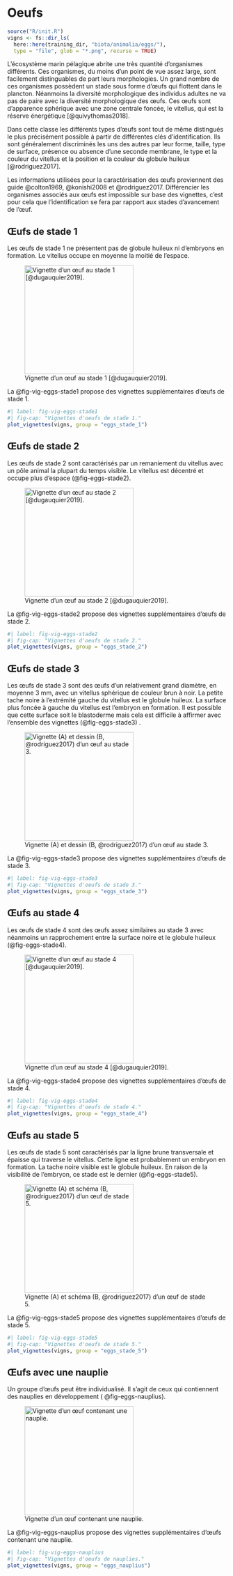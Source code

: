 # Oeufs

```r
source("R/init.R")
vigns <- fs::dir_ls(
  here::here(training_dir, "biota/animalia/eggs/"), 
  type = "file", glob = "*.png", recurse = TRUE)
```

L'écosystème marin pélagique abrite une très quantité d'organismes différents. Ces organismes, du moins d'un point de vue assez large, sont facilement distinguables de part leurs morphologies. Un grand nombre de ces organismes possèdent un stade sous forme d'œufs qui flottent dans le plancton. Néanmoins la diversité morphologique des individus adultes ne va pas de paire avec la diversité morphologique des œufs. Ces œufs sont d'apparence sphérique avec une zone centrale foncée, le vitellus, qui est la réserve énergétique [@quivythomas2018].

Dans cette classe les différents types d'œufs sont tout de même distingués le plus précisément possible à partir de différentes clés d'identification. Ils sont généralement discriminés les uns des autres par leur forme, taille, type de surface, présence ou absence d'une seconde membrane, le type et la couleur du vitellus et la position et la couleur du globule huileux [@rodriguez2017].

Les informations utilisées pour la caractérisation des œufs proviennent des guide @colton1969, @konishi2008 et @rodriguez2017. Différencier les organismes associés aux œufs est impossible sur base des vignettes, c'est pour cela que l'identification se fera par rapport aux stades d'avancement de l'œuf.

## Œufs de stade 1

Les œufs de stade 1 ne présentent pas de globule huileux ni d'embryons en formation. Le vitellus occupe en moyenne la moitié de l'espace.

![Vignette d'un œuf au stade 1 [@dugauquier2019].](images/eggs/eggs_stade_1.png){#fig-eggs-stade1 width="250"}

La @fig-vig-eggs-stade1 propose des vignettes supplémentaires d'œufs de stade 1*.*

```r
#| label: fig-vig-eggs-stade1
#| fig-cap: "Vignettes d'oeufs de stade 1."
plot_vignettes(vigns, group = "eggs_stade_1")
```

## Œufs de stade 2

Les œufs de stade 2 sont caractérisés par un remaniement du vitellus avec un pôle animal la plupart du temps visible. Le vitellus est décentré et occupe plus d'espace (@fig-eggs-stade2).

![Vignette d'un œuf au stade 2 [@dugauquier2019].](images/eggs/eggs_stade_2.png){#fig-eggs-stade2 width="250"}

La @fig-vig-eggs-stade2 propose des vignettes supplémentaires d'œufs de stade 2*.*

```r
#| label: fig-vig-eggs-stade2
#| fig-cap: "Vignettes d'oeufs de stade 2."
plot_vignettes(vigns, group = "eggs_stade_2")
```

## Œufs de stade 3

Les œufs de stade 3 sont des œufs d'un relativement grand diamètre, en moyenne 3 mm, avec un vitellus sphérique de couleur brun à noir. La petite tache noire à l'extrémité gauche du vitellus est le globule huileux. La surface plus foncée à gauche du vitellus est l'embryon en formation. Il est possible que cette surface soit le blastoderme mais cela est difficile à affirmer avec l'ensemble des vignettes (@fig-eggs-stade3) .

![Vignette (A) et dessin (B, @rodriguez2017) d'un œuf au stade 3.](images/eggs/eggs_stade_3.png){#fig-eggs-stade3 width="250"}

La @fig-vig-eggs-stade3 propose des vignettes supplémentaires d'œufs de stade 3*.*

```r
#| label: fig-vig-eggs-stade3
#| fig-cap: "Vignettes d'oeufs de stade 3."
plot_vignettes(vigns, group = "eggs_stade_3")

```

## Œufs au stade 4

Les œufs de stade 4 sont des œufs assez similaires au stade 3 avec néanmoins un rapprochement entre la surface noire et le globule huileux (@fig-eggs-stade4).

![Vignette d'un œuf au stade 4 [@dugauquier2019].](images/eggs/eggs_stade_4.png){#fig-eggs-stade4 width="250"}

La @fig-vig-eggs-stade4 propose des vignettes supplémentaires d'œufs de stade 4*.*

```r
#| label: fig-vig-eggs-stade4
#| fig-cap: "Vignettes d'oeufs de stade 4."
plot_vignettes(vigns, group = "eggs_stade_4")
```

## Œufs au stade 5

Les œufs de stade 5 sont caractérisés par la ligne brune transversale et épaisse qui traverse le vitellus. Cette ligne est probablement un embryon en formation. La tache noire visible est le globule huileux. En raison de la visibilité de l'embryon, ce stade est le dernier (@fig-eggs-stade5).

![Vignette (A) et schéma (B, @rodriguez2017) d'un œuf de stade 5.](images/eggs/eggs_stade_5.png){#fig-eggs-stade5 width="250"}

La @fig-vig-eggs-stade5 propose des vignettes supplémentaires d'œufs de stade 5*.*

```r
#| label: fig-vig-eggs-stade5
#| fig-cap: "Vignettes d'oeufs de stade 5."
plot_vignettes(vigns, group = "eggs_stade_5")
```

## Œufs avec une nauplie

Un groupe d'œufs peut être individualisé. Il s'agit de ceux qui contiennent des nauplies en développement ( @fig-eggs-nauplius).

![Vignette d'un œuf contenant une nauplie.](images/eggs/eggs_nauplius.png){#fig-eggs-nauplius width="250"}

La @fig-vig-eggs-nauplius propose des vignettes supplémentaires d'œufs contenant une nauplie*.*

```r
#| label: fig-vig-eggs-nauplius
#| fig-cap: "Vignettes d'oeufs de nauplies."
plot_vignettes(vigns, group = "eggs_nauplius")
```
